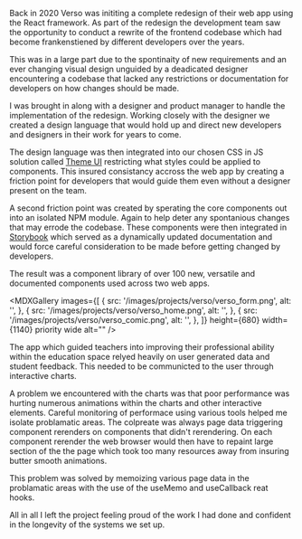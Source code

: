 
<MDXImage
  src="/images/projects/verso/verso_thumbnail_01.jpg"
  width={1140}
  aspectRatio="6/3"
  alt="sdfsf"
/>

Back in 2020 Verso was inititing a complete redesign of their web app using the React framework. As part of the redesign the development team saw the opportunity to conduct a rewrite of the frontend codebase which had become frankenstiened by different developers over the years.

This was in a large part due to the spontinaity of new requirements and an ever changing visual design unguided by a deadicated designer encountering a codebase that lacked any restrictions or documentation for developers on how changes should be made.

<MDXVideo
  src="/video/verso_video_1.mp4"
  width={680}
  aspectRatio="17/10"
  caption="A marketing video showcasing some of the redesigned web app."
/>

I was brought in along with a designer and product manager to handle the implementation of the redesign. Working closely with the designer we created a design language that would hold up and direct new developers and designers in their work for years to come.

The design language was then integrated into our chosen CSS in JS solution called [Theme UI](https://theme-ui.com/) restricting what styles could be applied to components. This insured consistancy accross the web app by creating a friction point for developers that would guide them even without a designer present on the team.

<MDXImage
  src="/images/projects/verso/verso_feedback.png"
  height={512}
  width={680}
  aspectRatio="9/6"
  alt=""
/>

A second friction point was created by sperating the core components out into an isolated NPM module. Again to help deter any spontanious changes that may errode the codebase. These components were then integrated in [Storybook](https://storybook.js.org/) which served as a dynamically updated documentation and would force careful consideration to be made before getting changed by developers.

The result was a component library of over 100 new, versatile and documented components used across two web apps.

<MDXGallery
  images={[
    {
      src: '/images/projects/verso/verso_form.png',
      alt: '',
    },
    {
      src: '/images/projects/verso/verso_home.png',
      alt: '',
    },
    {
      src: '/images/projects/verso/verso_comic.png',
      alt: '',
    },
  ]}
  height={680}
  width={1140}
  priority
  wide
  alt=""
/>

The app which guided teachers into improving their professional ability within the education space relyed heavily on user generated data and student feedback. This needed to be communicted to the user through interactive charts.

A problem we encountered with the charts was that poor performance was hurting numerous animations within the charts and other interactive elements. Careful monitoring of performace using various tools helped me isolate problamatic areas. The colpreate was always page data triggering component rerenders on components that didn't rerendering. On each component rerender the web browser would then have to repaint large section of the the page which took too many resources away from insuring butter smooth animations.

This problem was solved by memoizing various page data in the problamatic areas with the use of the useMemo and useCallback reat hooks.

All in all I left the project feeling proud of the work I had done and confident in the longevity of the systems we set up.
